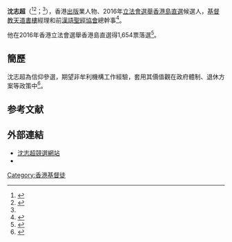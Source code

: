 '''沈志超'''（{{lang-en|Stanley Shum Chee Chiu}}<ref name=fb>{{Cite web|url=https://www.facebook.com/%E6%B2%88%E5%BF%97%E8%B6%85-Stanley-C-C-Shum-1742835142626098/about/?entry_point=page_nav_about_item&tab=page_info|title=關於沈志超 Stanley C C Shum|accessdate=2016-09-06|work=Facebook}}</ref><ref name=info>{{Cite web|url=http://www.elections.gov.hk/legco2016/pdf/intro_to_can/LC1_9.pdf|title=香港島地方選區候選人簡介|accessdate=2016-09-06|work=2016立法會選舉|archive-date=2016-09-09|archive-url=https://web.archive.org/web/20160909215148/http://www.elections.gov.hk/legco2016/pdf/intro_to_can/LC1_9.pdf|dead-url=no}}</ref>；{{bd|1952年}}<ref name=info/>），香港[[出版|出版]]業人物、2016年[[2016年香港立法會選舉|立法會選舉]][[香港島選區|香港島直選]]候選人，[[基督教天道書樓|基督教天道書樓]]經理和前[[漢語聖經協會|漢語聖經協會]]總幹事<ref name=01in>{{Cite web|url=http://2016legcoelection.hk01.com/page/profile/91|title=沈志超（香港島） | 2016 立法會選舉專頁 | 香港01|accessdate=2016-09-06|work=香港01|archive-date=2016-09-06|archive-url=https://web.archive.org/web/20160906055913/http://2016legcoelection.hk01.com/page/profile/91|dead-url=no}}</ref>。

他在2016年香港立法會選舉香港島直選得1,654票落選<ref name=result>{{Cite web|url=http://www.elections.gov.hk/legco2016/chi/rs_gc_LC1.html?1473124548361|title=2016立法會選舉 - 選舉結果|accessdate=2016-09-05|work=2016立法會選舉|archive-date=2017-03-29|archive-url=https://web.archive.org/web/20170329233011/http://www.elections.gov.hk/legco2016/chi/rs_gc_LC1.html?1473124548361|dead-url=no}}</ref>。

== 簡歷 ==
{{Expand section}}
沈志超為信仰參選，期望非牟利機構工作經驗，套用其價值觀在政府體制、退休方案等政策中<ref>{{Cite web|url=http://christiantimes.org.hk/Common/Reader/News/ShowNews.jsp?Nid=95350&Pid=5&Version=0&Cid=220&Charset=big5_hkscs|title=漢語聖經協會前總幹事沈志超參選立會港島區（7月26日消息）|date=2016-07-26|accessdate=2016-09-06|work=時代論壇|archive-date=2021-05-08|archive-url=https://web.archive.org/web/20210508130411/https://christiantimes.org.hk/Common/Reader/News/ShowNews.jsp?Nid=95350&Pid=5&Version=0&Cid=220&Charset=big5_hkscs|dead-url=no}}</ref>。

==参考文献==
{{reflist}}

==外部連結==
*[https://stanleyccshum.wordpress.com/ 沈志超競選網站]
*{{facebook|沈志超-Stanley-C-C-Shum-1742835142626098}}

[[Category:香港基督徒|Category:香港基督徒]]